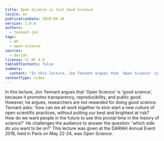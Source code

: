 ```yaml
---
title: Open Science is Just Good Science
locale: en
publicationDate: 2019-08-16
version: 1.0.0
authors:
  - tennant-jon
tags:
  - dh
  - open-science
sources:
  - dariah
license: CC BY 4.0
tableOfContents: false
summary:
  content: "In this lecture, Jon Tennant argues that 'Open Science' is 'good science', because it promotes transparency, reproducibility, and public good. However, he argues, researchers are not rewarded for doing good science. Tennant asks: 'how can we all work together to kick-start a new culture of open scientific practices, without putting our best and brightest at risk? How do we want people in the future to see this pivotal time in the history of science?' He challenges the audience to answer the question: 'which side do you want to be on?'"
contentType: video
---
```

In this lecture, Jon Tennant argues that 'Open Science' is 'good science', because it promotes transparency, reproducibility, and public good. However, he argues, researchers are not rewarded for doing good science. Tennant asks: 'how can we all work together to kick-start a new culture of open scientific practices, without putting our best and brightest at risk? How do we want people in the future to see this pivotal time in the history of science?' He challenges the audience to answer the question: 'which side do you want to be on?' This lecture was given at the DARIAH Annual Event 2018, held in Paris on May 22-24, was Open Science.

<VideoCard title="Open Science is Just Good Science" id="UEEcwRUgQu8" image="images/jon-tennant.png" />

